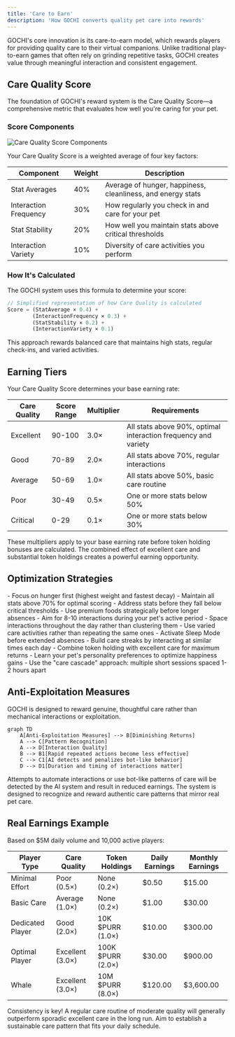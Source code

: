 ```yaml
---
title: 'Care to Earn'
description: 'How GOCHI converts quality pet care into rewards'
---
```


GOCHI's core innovation is its care-to-earn model, which rewards players for providing quality care to their virtual companions. Unlike traditional play-to-earn games that often rely on grinding repetitive tasks, GOCHI creates value through meaningful interaction and consistent engagement.

## Care Quality Score

The foundation of GOCHI's reward system is the Care Quality Score—a comprehensive metric that evaluates how well you're caring for your pet.

### Score Components

<Frame>
  <img src="/images/care-quality-components.png" alt="Care Quality Score Components" />
</Frame>

Your Care Quality Score is a weighted average of four key factors:

| Component | Weight | Description |
|-----------|--------|-------------|
| Stat Averages | 40% | Average of hunger, happiness, cleanliness, and energy stats |
| Interaction Frequency | 30% | How regularly you check in and care for your pet |
| Stat Stability | 20% | How well you maintain stats above critical thresholds |
| Interaction Variety | 10% | Diversity of care activities you perform |

### How It's Calculated

The GOCHI system uses this formula to determine your score:

```javascript
// Simplified representation of how Care Quality is calculated
Score = (StatAverage × 0.4) + 
        (InteractionFrequency × 0.3) + 
        (StatStability × 0.2) + 
        (InteractionVariety × 0.1)
```

This approach rewards balanced care that maintains high stats, regular check-ins, and varied activities.

## Earning Tiers

Your Care Quality Score determines your base earning rate:

| Care Quality | Score Range | Multiplier | Requirements |
|--------------|-------------|------------|--------------|
| Excellent | 90-100 | 3.0× | All stats above 90%, optimal interaction frequency and variety |
| Good | 70-89 | 2.0× | All stats above 70%, regular interactions |
| Average | 50-69 | 1.0× | All stats above 50%, basic care routine |
| Poor | 30-49 | 0.5× | One or more stats below 50% |
| Critical | 0-29 | 0.1× | One or more stats below 30% |

<Note>
These multipliers apply to your base earning rate before token holding bonuses are calculated. The combined effect of excellent care and substantial token holdings creates a powerful earning opportunity.
</Note>

## Optimization Strategies

<AccordionGroup>
  <Accordion title="Stat Management">
    - Focus on hunger first (highest weight and fastest decay)
    - Maintain all stats above 70% for optimal scoring
    - Address stats before they fall below critical thresholds
    - Use premium foods strategically before longer absences
  </Accordion>
  
  <Accordion title="Interaction Planning">
    - Aim for 8-10 interactions during your pet's active period
    - Space interactions throughout the day rather than clustering them
    - Use varied care activities rather than repeating the same ones
    - Activate Sleep Mode before extended absences
  </Accordion>
  
  <Accordion title="Advanced Techniques">
    - Build care streaks by interacting at similar times each day
    - Combine token holding with excellent care for maximum returns
    - Learn your pet's personality preferences to optimize happiness gains
    - Use the "care cascade" approach: multiple short sessions spaced 1-2 hours apart
  </Accordion>
</AccordionGroup>

## Anti-Exploitation Measures

GOCHI is designed to reward genuine, thoughtful care rather than mechanical interactions or exploitation.

```mermaid
graph TD
    A[Anti-Exploitation Measures] --> B[Diminishing Returns]
    A --> C[Pattern Recognition]
    A --> D[Interaction Quality]
    B --> B1[Rapid repeated actions become less effective]
    C --> C1[AI detects and penalizes bot-like behavior]
    D --> D1[Duration and timing of interactions matter]
```

<Warning>
Attempts to automate interactions or use bot-like patterns of care will be detected by the AI system and result in reduced earnings. The system is designed to recognize and reward authentic care patterns that mirror real pet care.
</Warning>

## Real Earnings Example

Based on $5M daily volume and 10,000 active players:

| Player Type | Care Quality | Token Holdings | Daily Earnings | Monthly Earnings |
|-------------|--------------|----------------|----------------|------------------|
| Minimal Effort | Poor (0.5×) | None (0.2×) | $0.50 | $15.00 |
| Basic Care | Average (1.0×) | None (0.2×) | $1.00 | $30.00 |
| Dedicated Player | Good (2.0×) | 10K $PURR (1.0×) | $10.00 | $300.00 |
| Optimal Player | Excellent (3.0×) | 100K $PURR (2.0×) | $30.00 | $900.00 |
| Whale | Excellent (3.0×) | 10M $PURR (8.0×) | $120.00 | $3,600.00 |

<Tip>
Consistency is key! A regular care routine of moderate quality will generally outperform sporadic excellent care in the long run. Aim to establish a sustainable care pattern that fits your daily schedule.
</Tip>